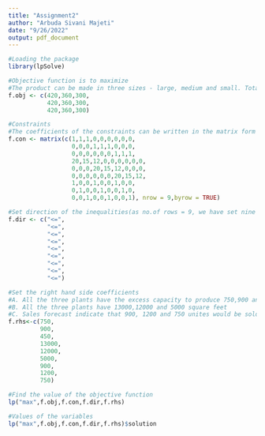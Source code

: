 ---
title: "Assignment2"
author: "Arbuda Sivani Majeti"
date: "9/26/2022"
output: pdf_document
---

```{r}
#Loading the package
library(lpSolve)
```

```{r}
#Objective function is to maximize 
#The product can be made in three sizes - large, medium and small. Total net profit is denoted by "Z". Maximize Z = 420(P1L+P2L+P3L) + 360(P1M+P2M+P3M) + 300(P1S+P2S+P3S). The objective function is defined as:
f.obj <- c(420,360,300,
           420,360,300,
           420,360,300)
```


```{r}
#Constraints
#The coefficients of the constraints can be written in the matrix form as:
f.con <- matrix(c(1,1,1,0,0,0,0,0,0,
                  0,0,0,1,1,1,0,0,0,
                  0,0,0,0,0,0,1,1,1,
                  20,15,12,0,0,0,0,0,0,
                  0,0,0,20,15,12,0,0,0,
                  0,0,0,0,0,0,20,15,12,
                  1,0,0,1,0,0,1,0,0,
                  0,1,0,0,1,0,0,1,0,
                  0,0,1,0,0,1,0,0,1), nrow = 9,byrow = TRUE)

```

```{r}
#Set direction of the inequalities(as no.of rows = 9, we have set nine inequalities)
f.dir <- c("<=",
           "<=",
           "<=",
           "<=",
           "<=",
           "<=",
           "<=",
           "<=",
           "<=")

```

```{r}
#Set the right hand side coefficients
#A. All the three plants have the excess capacity to produce 750,900 and 450 units per day
#B. All the three plants have 13000,12000 and 5000 square feet
#C. Sales forecast indicate that 900, 1200 and 750 unites would be sold per day by all the three plants
f.rhs<-c(750,
         900,
         450,
         13000,
         12000,
         5000,
         900,
         1200,
         750)
```

```{r}
#Find the value of the objective function
lp("max",f.obj,f.con,f.dir,f.rhs)
```

```{r}
#Values of the variables
lp("max",f.obj,f.con,f.dir,f.rhs)$solution
```



